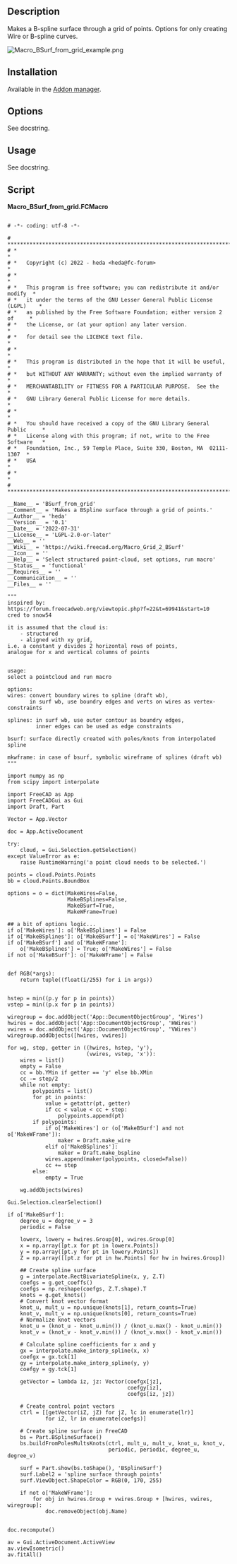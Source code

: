 <languages/>
<translate>

<!--T:1-->
{{Macro
|Name=BSurf_from_grid
|Description=Makes a B-spline surface through a grid of points.
|Author=heda
|Version=0.1
|Date=2022-07-31
}}

==Description== <!--T:2-->

<!--T:3-->
Makes a B-spline surface through a grid of points. Options for only creating Wire or B-spline curves.

</translate>
[[File:Macro_BSurf_from_grid_example.png]]
<translate>
<!--T:4-->
{{Caption|Macro BSurf from grid}}

== Installation == <!--T:5-->

<!--T:6-->
Available in the [[Std_AddonMgr|Addon manager]].

== Options == <!--T:7-->

<!--T:8-->
See docstring.

== Usage == <!--T:9-->

<!--T:10-->
See docstring.

==Script== <!--T:11-->

</translate>

'''Macro_BSurf_from_grid.FCMacro'''

<!--DO NOT CHANGE THE <pre> </pre> TAG, code contains pipe or space character which breaks the wiki macro-->
<pre>

# -*- coding: utf-8 -*-

# ***************************************************************************
# *                                                                         *
# *   Copyright (c) 2022 - heda <heda@fc-forum>                             *
# *                                                                         *
# *   This program is free software; you can redistribute it and/or modify  *
# *   it under the terms of the GNU Lesser General Public License (LGPL)    *
# *   as published by the Free Software Foundation; either version 2 of     *
# *   the License, or (at your option) any later version.                   *
# *   for detail see the LICENCE text file.                                 *
# *                                                                         *
# *   This program is distributed in the hope that it will be useful,       *
# *   but WITHOUT ANY WARRANTY; without even the implied warranty of        *
# *   MERCHANTABILITY or FITNESS FOR A PARTICULAR PURPOSE.  See the         *
# *   GNU Library General Public License for more details.                  *
# *                                                                         *
# *   You should have received a copy of the GNU Library General Public     *
# *   License along with this program; if not, write to the Free Software   *
# *   Foundation, Inc., 59 Temple Place, Suite 330, Boston, MA  02111-1307  *
# *   USA                                                                   *
# *                                                                         *
# ***************************************************************************

__Name__ = 'BSurf_from_grid'
__Comment__ = 'Makes a BSpline surface through a grid of points.'
__Author__ = 'heda'
__Version__ = '0.1'
__Date__ = '2022-07-31'
__License__ = 'LGPL-2.0-or-later'
__Web__ = ''
__Wiki__ = 'https://wiki.freecad.org/Macro_Grid_2_BSurf'
__Icon__ = ''
__Help__ = 'Select structured point-cloud, set options, run macro'
__Status__ = 'functional'
__Requires__ = ''
__Communication__ = ''
__Files__ = ''

"""
inspired by:
https://forum.freecadweb.org/viewtopic.php?f=22&t=69941&start=10
cred to snow54

it is assumed that the cloud is:
    - structured
    - aligned with xy grid,
i.e. a constant y divides 2 horizontal rows of points,
analogue for x and vertical columns of points


usage:
select a pointcloud and run macro    

options:
wires: convert boundary wires to spline (draft wb),
       in surf wb, use boundry edges and verts on wires as vertex-constraints

splines: in surf wb, use outer contour as boundry edges,
         inner edges can be used as edge constraints

bsurf: surface directly created with poles/knots from interpolated spline

mkwframe: in case of bsurf, symbolic wireframe of splines (draft wb)
"""

import numpy as np
from scipy import interpolate

import FreeCAD as App
import FreeCADGui as Gui
import Draft, Part

Vector = App.Vector

doc = App.ActiveDocument

try:
    cloud, = Gui.Selection.getSelection()
except ValueError as e:
    raise RuntimeWarning('a point cloud needs to be selected.')

points = cloud.Points.Points
bb = cloud.Points.BoundBox

options = o = dict(MakeWires=False,
                   MakeBSplines=False,
                   MakeBSurf=True,
                   MakeWFrame=True)

## a bit of options logic...
if o['MakeWires']: o['MakeBSplines'] = False
if o['MakeBSplines']: o['MakeBSurf'] = o['MakeWires'] = False
if o['MakeBSurf'] and o['MakeWFrame']:
    o['MakeBSplines'] = True; o['MakeWires'] = False
if not o['MakeBSurf']: o['MakeWFrame'] = False


def RGB(*args):
    return tuple((float(i/255) for i in args))


hstep = min((p.y for p in points))
vstep = min((p.x for p in points))

wiregroup = doc.addObject('App::DocumentObjectGroup', 'Wires')
hwires = doc.addObject('App::DocumentObjectGroup', 'HWires')
vwires = doc.addObject('App::DocumentObjectGroup', 'VWires')
wiregroup.addObjects([hwires, vwires])

for wg, step, getter in ((hwires, hstep, 'y'),
                         (vwires, vstep, 'x')):
    wires = list()
    empty = False
    cc = bb.YMin if getter == 'y' else bb.XMin
    cc -= step/2
    while not empty:
        polypoints = list()
        for pt in points:
            value = getattr(pt, getter)
            if cc < value < cc + step:
                polypoints.append(pt)
        if polypoints:
            if o['MakeWires'] or (o['MakeBSurf'] and not o['MakeWFrame']):
                maker = Draft.make_wire
            elif o['MakeBSplines']:
                maker = Draft.make_bspline
            wires.append(maker(polypoints, closed=False))
            cc += step
        else:
            empty = True

    wg.addObjects(wires)

Gui.Selection.clearSelection()

if o['MakeBSurf']:
    degree_u = degree_v = 3
    periodic = False

    lowerx, lowery = hwires.Group[0], vwires.Group[0]
    x = np.array([pt.x for pt in lowerx.Points])
    y = np.array([pt.y for pt in lowery.Points])
    Z = np.array([[pt.z for pt in hw.Points] for hw in hwires.Group])

    ## Create spline surface
    g = interpolate.RectBivariateSpline(x, y, Z.T)
    coefgs = g.get_coeffs()
    coefgs = np.reshape(coefgs, Z.T.shape).T
    knots = g.get_knots()
    # Convert knot vector format
    knot_u, mult_u = np.unique(knots[1], return_counts=True)
    knot_v, mult_v = np.unique(knots[0], return_counts=True)
    # Normalize knot vectors
    knot_u = (knot_u - knot_u.min()) / (knot_u.max() - knot_u.min())
    knot_v = (knot_v - knot_v.min()) / (knot_v.max() - knot_v.min())
    
    # Calculate spline coefficients for x and y
    gx = interpolate.make_interp_spline(x, x)
    coefgx = gx.tck[1]
    gy = interpolate.make_interp_spline(y, y)
    coefgy = gy.tck[1]

    getVector = lambda iz, jz: Vector(coefgx[jz],
                                      coefgy[iz],
                                      coefgs[iz, jz])

    # Create control point vectors
    ctrl = [[getVector(iZ, jZ) for jZ, lc in enumerate(lr)]
            for iZ, lr in enumerate(coefgs)]
    
    # Create spline surface in FreeCAD
    bs = Part.BSplineSurface()
    bs.buildFromPolesMultsKnots(ctrl, mult_u, mult_v, knot_u, knot_v,
                                periodic, periodic, degree_u, degree_v)
    
    surf = Part.show(bs.toShape(), 'BSplineSurf')
    surf.Label2 = 'spline surface through points'
    surf.ViewObject.ShapeColor = RGB(0, 170, 255)

    if not o['MakeWFrame']:
        for obj in hwires.Group + vwires.Group + [hwires, vwires, wiregroup]:
            doc.removeObject(obj.Name)


doc.recompute()

av = Gui.ActiveDocument.ActiveView
av.viewIsometric()
av.fitAll()

</pre>